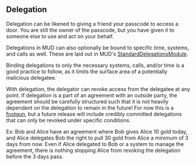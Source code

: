 ## Delegation

Delegation can be likened to giving a friend your passcode to access a door. You are still the owner
of the passcode, but you have given it to someone else to use and act on your behalf.

Delegations in MUD can also optionally be bound to specific time, systems, and calls as well. These are laid
out in MUD's [StandardDelegationsModule](https://github.com/latticexyz/mud/blob/8193136a9511d066aeebce82155d3509aa760282/packages/world-modules/src/modules/std-delegations/StandardDelegationsModule.sol).

Binding delegations to only the necessary systems, calls, and/or time is a good practice to follow, as it limits the
surface area of a potentially malicious delegatee.

With delegation, the delegator can revoke access from the delegatee at any point. If delegation is a part of
an agreement with an outside party, the agreement should be carefully structured such that it is not heavily 
dependent on the delegation to remain in the future! For now this is a [footgun](../extension-footguns.mdx), 
but a future release will include credibly committed delegations that can only be revoked under specific conditions.

Ex: Bob and Alice have an agreement where Bob gives Alice 10 gold today, and Alice delegates Bob the right to pull 30 gold
from Alice a minimum of 3 days from now. Even if Alice delegated to Bob or a system to manage the agreement, there is nothing 
stopping Alice from revoking the delegation before the 3 days pass.
